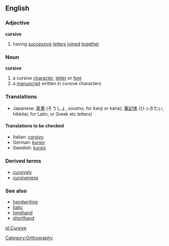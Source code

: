 {{rfc}}
==English==
===Adjective===
{{wikipedia}}
'''cursive'''

# having [[successive]] [[letter]]s [[joined]] [[together]]

===Noun===
'''cursive'''

# a cursive [[character]], [[letter]] or [[font]]
# a [[manuscript]] written in cursive characters

===Translations===
*Japanese: [[草書]] (そうしょ, sousho; for kanji or kana); [[筆記体]] (ひっきたい, hikkitai; for Latin, or Greek etc letters)

====Translations to be checked====
*Italian: [[corsivo]]<!-- fonts, n., adj., both? -->
*German: [[kursiv]]<!-- fonts, n., adj., both? -->
*Swedish: [[kursiv]]<!-- fonts, n., adj., both? -->

===Derived terms===
*[[cursively]]
*[[cursiveness]]
<!-- [[cursivity]] get Google hits but I haven't found it in a dictionary yet -->

===See also===
*[[handwriting]]
*[[italic]]
*[[longhand]]
*[[shorthand]]

[[Category:Orthography]]

[[pl:Cursive]]